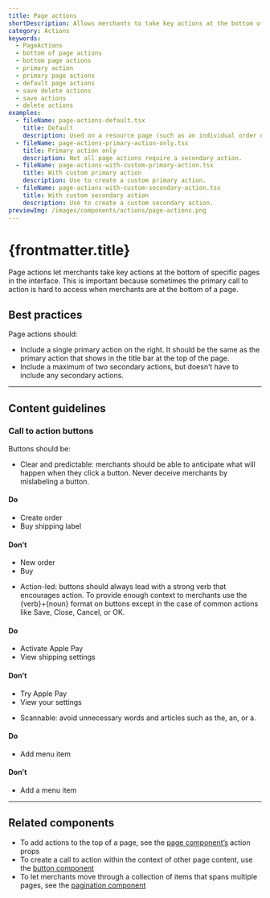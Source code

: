 ```yaml
---
title: Page actions
shortDescription: Allows merchants to take key actions at the bottom of specific pages in the interface.
category: Actions
keywords:
  - PageActions
  - bottom of page actions
  - bottom page actions
  - primary action
  - primary page actions
  - default page actions
  - save delete actions
  - save actions
  - delete actions
examples:
  - fileName: page-actions-default.tsx
    title: Default
    description: Used on a resource page (such as an individual order or product page) to let merchants take key actions at the bottom of the page. Usually, the primary action is Save and the secondary action is Delete.
  - fileName: page-actions-primary-action-only.tsx
    title: Primary action only
    description: Not all page actions require a secondary action.
  - fileName: page-actions-with-custom-primary-action.tsx
    title: With custom primary action
    description: Use to create a custom primary action.
  - fileName: page-actions-with-custom-secondary-action.tsx
    title: With custom secondary action
    description: Use to create a custom secondary action.
previewImg: /images/components/actions/page-actions.png
---
```


# {frontmatter.title}

<Lede>

Page actions let merchants take key actions at the bottom of specific pages in the interface. This is important because sometimes the primary call to action is hard to access when merchants are at the bottom of a page.

</Lede>

<Examples />

<Props componentName={frontmatter.title} />

## Best practices

Page actions should:

- Include a single primary action on the right. It should be the same as the primary action that shows in the title bar at the top of the page.
- Include a maximum of two secondary actions, but doesn’t have to include any secondary actions.

---

## Content guidelines

### Call to action buttons

Buttons should be:

- Clear and predictable: merchants should be able to anticipate what will happen when they click a button. Never deceive merchants by mislabeling a button.

<DoDont>

#### Do

- Create order
- Buy shipping label

#### Don’t

- New order
- Buy

</DoDont>

- Action-led: buttons should always lead with a strong verb that encourages action. To provide enough context to merchants use the \{verb\}+\{noun\} format on buttons except in the case of common actions like Save, Close, Cancel, or OK.

<DoDont>

#### Do

- Activate Apple Pay
- View shipping settings

#### Don’t

- Try Apple Pay
- View your settings

</DoDont>

- Scannable: avoid unnecessary words and articles such as the, an, or a.

<DoDont>

#### Do

- Add menu item

#### Don’t

- Add a menu item

</DoDont>

---

## Related components

- To add actions to the top of a page, see the [page component’s](https://polaris.shopify.com/components/layout-and-structure/page) action props
- To create a call to action within the context of other page content, use the [button component](https://polaris.shopify.com/components/actions/button)
- To let merchants move through a collection of items that spans multiple pages, see the [pagination component](https://polaris.shopify.com/components/navigation/pagination)
